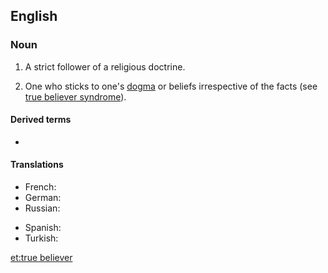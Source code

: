 ==English==

===Noun===
{{en-noun|head=[[true]] [[believer]]}}

# {{label|en|ecclesiastical}} A strict follower of a religious doctrine.
# {{label|en|idiomatic}} One who sticks to one's [[dogma]] or beliefs irrespective of the facts (see [[true believer syndrome]]).

====Derived terms====
* {{l|en|true believer syndrome}}

====Translations====
{{trans-top|a strict follower of a religious doctrine}}
* French: {{t|fr|vrai croyant|m}}
* German: {{t|de|Rechtgläubiger|m}}
* Russian: {{t+|ru|правове́рный}}
{{trans-mid}}
* Spanish: {{t|es|creyente verdadero|m}}
* Turkish: {{t|tr|gerçek iman sahibi kimse}}
{{trans-bottom}}

[[et:true believer]]